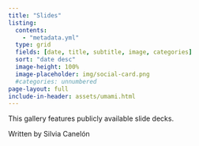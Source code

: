 ```yaml
---
title: "Slides"
listing:
  contents:
    - "metadata.yml"
  type: grid
  fields: [date, title, subtitle, image, categories]
  sort: "date desc"
  image-height: 100%
  image-placeholder: img/social-card.png
  #categories: unnumbered 
page-layout: full
include-in-header: assets/umami.html
---
```


This gallery features publicly available slide decks.

<p class="f7 measure lh-copy tc center i">Written by Silvia Canelón</p>

